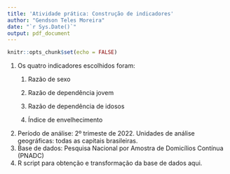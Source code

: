 ```yaml
---
title: 'Atividade prática: Construção de indicadores'
author: "Gendson Teles Moreira"
date: "`r Sys.Date()`"
output: pdf_document
---
```


```r
knitr::opts_chunk$set(echo = FALSE)
```

1.  Os quatro indicadores escolhidos foram:
    1.  Razão de sexo

    2.  Razão de dependência jovem

    3.  Razão de dependência de idosos

    4.  Índice de envelhecimento
2.  Período de análise: 2º trimeste de 2022. Unidades de análise geográficas: todas as capitais brasileiras.
3.  Base de dados: Pesquisa Nacional por Amostra de Domicílios Contínua (PNADC)
4.  R script para obtenção e transformação da base de dados aqui.
